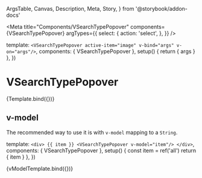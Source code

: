   ArgsTable,
  Canvas,
  Description,
  Meta,
  Story,
} from '@storybook/addon-docs'



<Meta
  title="Components/VSearchTypePopover"
  components={VSearchTypePopover}
  argTypes={{
    select: {
      action: 'select',
    },
  }}
/>

  template: `<VSearchTypePopover active-item="image" v-bind="args" v-on="args"/>`,
  components: { VSearchTypePopover },
  setup() {
    return { args }
  },
})

# VSearchTypePopover

<Description of={VSearchTypePopover} />

<ArgsTable of={VSearchTypePopover} />

<Canvas>
  <Story height="480px" name="Default">
    {Template.bind({})}
  </Story>
</Canvas>

## v-model

The recommended way to use it is with `v-model` mapping to a `String`.

  template: `
    <div>
      {{ item }}
      <VSearchTypePopover v-model="item"/>
    </div>
  `,
  components: { VSearchTypePopover },
  setup() {
    const item = ref('all')
    return { item }
  },
})

<Canvas>
  <Story height="480px" name="v-model">
    {vModelTemplate.bind({})}
  </Story>
</Canvas>
